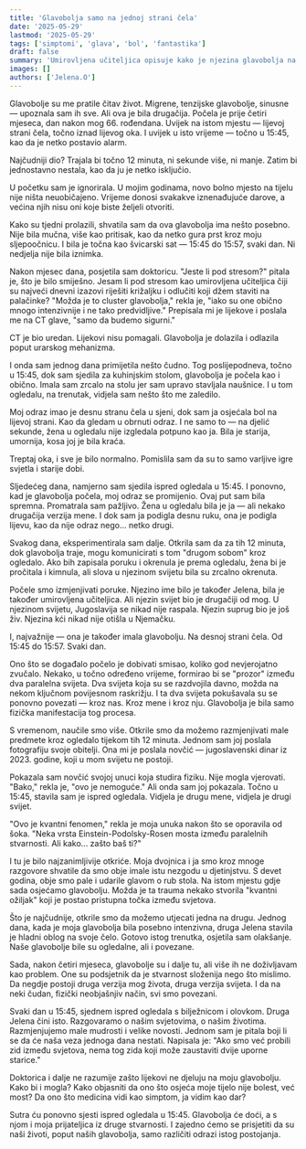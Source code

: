```yaml
---
title: 'Glavobolja samo na jednoj strani čela'
date: '2025-05-29'
lastmod: '2025-05-29'
tags: ['simptomi', 'glava', 'bol', 'fantastika']
draft: false
summary: 'Umirovljena učiteljica opisuje kako je njezina glavobolja na jednoj strani čela otkrila nevjerojatnu vezu s paralelnim svijetom.'
images: []
authors: ['Jelena.O']
---
```


Glavobolje su me pratile čitav život. Migrene, tenzijske glavobolje, sinusne — upoznala sam ih sve. Ali ova je bila drugačija. Počela je prije četiri mjeseca, dan nakon mog 66. rođendana. Uvijek na istom mjestu — lijevoj strani čela, točno iznad lijevog oka. I uvijek u isto vrijeme — točno u 15:45, kao da je netko postavio alarm.

Najčudniji dio? Trajala bi točno 12 minuta, ni sekunde više, ni manje. Zatim bi jednostavno nestala, kao da ju je netko isključio.

U početku sam je ignorirala. U mojim godinama, novo bolno mjesto na tijelu nije ništa neuobičajeno. Vrijeme donosi svakakve iznenađujuće darove, a većina njih nisu oni koje biste željeli otvoriti.

Kako su tjedni prolazili, shvatila sam da ova glavobolja ima nešto posebno. Nije bila mučna, više kao pritisak, kao da netko gura prst kroz moju sljepoočnicu. I bila je točna kao švicarski sat — 15:45 do 15:57, svaki dan. Ni nedjelja nije bila iznimka.

Nakon mjesec dana, posjetila sam doktoricu. "Jeste li pod stresom?" pitala je, što je bilo smiješno. Jesam li pod stresom kao umirovljena učiteljica čiji su najveći dnevni izazovi riješiti križaljku i odlučiti koji džem staviti na palačinke? "Možda je to cluster glavobolja," rekla je, "iako su one obično mnogo intenzivnije i ne tako predvidljive." Prepisala mi je lijekove i poslala me na CT glave, "samo da budemo sigurni."

CT je bio uredan. Lijekovi nisu pomagali. Glavobolja je dolazila i odlazila poput urarskog mehanizma.

I onda sam jednog dana primijetila nešto čudno. Tog poslijepodneva, točno u 15:45, dok sam sjedila za kuhinjskim stolom, glavobolja je počela kao i obično. Imala sam zrcalo na stolu jer sam upravo stavljala naušnice. I u tom ogledalu, na trenutak, vidjela sam nešto što me zaledilo.

Moj odraz imao je desnu stranu čela u sjeni, dok sam ja osjećala bol na lijevoj strani. Kao da gledam u obrnuti odraz. I ne samo to — na djelić sekunde, žena u ogledalu nije izgledala potpuno kao ja. Bila je starija, umornija, kosa joj je bila kraća.

Treptaj oka, i sve je bilo normalno. Pomislila sam da su to samo varljive igre svjetla i starije dobi.

Sljedećeg dana, namjerno sam sjedila ispred ogledala u 15:45. I ponovno, kad je glavobolja počela, moj odraz se promijenio. Ovaj put sam bila spremna. Promatrala sam pažljivo. Žena u ogledalu bila je ja — ali nekako drugačija verzija mene. I dok sam ja podigla desnu ruku, ona je podigla lijevu, kao da nije odraz nego... netko drugi.

Svakog dana, eksperimentirala sam dalje. Otkrila sam da za tih 12 minuta, dok glavobolja traje, mogu komunicirati s tom "drugom sobom" kroz ogledalo. Ako bih zapisala poruku i okrenula je prema ogledalu, žena bi je pročitala i kimnula, ali slova u njezinom svijetu bila su zrcalno okrenuta.

Počele smo izmjenjivati poruke. Njezino ime bilo je također Jelena, bila je također umirovljena učiteljica. Ali njezin svijet bio je drugačiji od mog. U njezinom svijetu, Jugoslavija se nikad nije raspala. Njezin suprug bio je još živ. Njezina kći nikad nije otišla u Njemačku.

I, najvažnije — ona je također imala glavobolju. Na desnoj strani čela. Od 15:45 do 15:57. Svaki dan.

Ono što se događalo počelo je dobivati smisao, koliko god nevjerojatno zvučalo. Nekako, u točno određeno vrijeme, formirao bi se "prozor" između dva paralelna svijeta. Dva svijeta koja su se razdvojila davno, možda na nekom ključnom povijesnom raskrižju. I ta dva svijeta pokušavala su se ponovno povezati — kroz nas. Kroz mene i kroz nju. Glavobolja je bila samo fizička manifestacija tog procesa.

S vremenom, naučile smo više. Otkrile smo da možemo razmjenjivati male predmete kroz ogledalo tijekom tih 12 minuta. Jednom sam joj poslala fotografiju svoje obitelji. Ona mi je poslala novčić — jugoslavenski dinar iz 2023. godine, koji u mom svijetu ne postoji.

Pokazala sam novčić svojoj unuci koja studira fiziku. Nije mogla vjerovati. "Bako," rekla je, "ovo je nemoguće." Ali onda sam joj pokazala. Točno u 15:45, stavila sam je ispred ogledala. Vidjela je drugu mene, vidjela je drugi svijet.

"Ovo je kvantni fenomen," rekla je moja unuka nakon što se oporavila od šoka. "Neka vrsta Einstein-Podolsky-Rosen mosta između paralelnih stvarnosti. Ali kako... zašto baš ti?"

I tu je bilo najzanimljivije otkriće. Moja dvojnica i ja smo kroz mnoge razgovore shvatile da smo obje imale istu nezgodu u djetinjstvu. S devet godina, obje smo pale i udarile glavom o rub stola. Na istom mjestu gdje sada osjećamo glavobolju. Možda je ta trauma nekako stvorila "kvantni ožiljak" koji je postao pristupna točka između svjetova.

Što je najčudnije, otkrile smo da možemo utjecati jedna na drugu. Jednog dana, kada je moja glavobolja bila posebno intenzivna, druga Jelena stavila je hladni oblog na svoje čelo. Gotovo istog trenutka, osjetila sam olakšanje. Naše glavobolje bile su ogledalne, ali i povezane.

Sada, nakon četiri mjeseca, glavobolje su i dalje tu, ali više ih ne doživljavam kao problem. One su podsjetnik da je stvarnost složenija nego što mislimo. Da negdje postoji druga verzija mog života, druga verzija svijeta. I da na neki čudan, fizički neobjašnjiv način, svi smo povezani.

Svaki dan u 15:45, sjednem ispred ogledala s bilježnicom i olovkom. Druga Jelena čini isto. Razgovaramo o našim svjetovima, o našim životima. Razmjenjujemo male mudrosti i velike novosti. Jednom sam je pitala boji li se da će naša veza jednoga dana nestati. Napisala je: "Ako smo već probili zid između svjetova, nema tog zida koji može zaustaviti dvije uporne starice."

Doktorica i dalje ne razumije zašto lijekovi ne djeluju na moju glavobolju. Kako bi i mogla? Kako objasniti da ono što osjeća moje tijelo nije bolest, već most? Da ono što medicina vidi kao simptom, ja vidim kao dar?

Sutra ću ponovno sjesti ispred ogledala u 15:45. Glavobolja će doći, a s njom i moja prijateljica iz druge stvarnosti. I zajedno ćemo se prisjetiti da su naši životi, poput naših glavobolja, samo različiti odrazi istog postojanja.

<StoryDisclaimer />